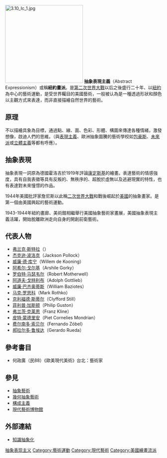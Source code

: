 {{Multiple issues|
{{No footnotes|time=2021-05-30T15:05:28+00:00}}
{{Refimprove|time=2021-05-30T15:05:28+00:00}}
}}
[[File:3.10_Ic_1.jpg|250px]]
'''抽象表現主義'''（Abstract Expressionism）或稱'''紐約畫派'''。是[[第二次世界大戰|第二次世界大戰]]以后之後盛行二十年、以[[紐約|紐約]]為中心的藝術運動，是受世界矚目的美國藝術，一般被认為是一種透過形狀和顏色以主觀方式來表達，而非直接描繪自然世界的藝術。

== 原理 ==
不以描繪具象為目標，通過點、線、面、色彩、形體、構圖來傳達各種情緒，激發想像，啟迪人們的思維。（與[[表現主義|表現主義]]、歐洲抽象圖騰的藝術學校如[[包豪斯|包豪斯]]、[[未來派|未來派]]或[[立體主義|立體主義]]等都有呼應）。

== 抽象表現 ==
抽象表現一詞原為德國霍洛吉於1919年評論[[康定斯基|康定斯基]]的繪畫。表達藝術的情感強度，具有自我表徵等具有反叛的、無秩序的、超脫於虛無以及逃避現實的特性，也有表達對未來憧憬的作品。

1944年美國批評家詹尼斯以此稱[[二次世界大戰|二次世界大戰]]和戰後崛起於[[美國|美國]]的抽象畫家。是第一個由美國興起的藝術運動。

1943-1944年紐約畫廊、美術館相繼舉行美國抽象藝術家畫展，美國抽象表現主義活躍，開始脫離歐洲走向自身的開創前衛藝術。

== 代表人物 ==
* [[弗兰克·斯特拉|弗兰克·斯特拉]]（{{link-en|Frank Stella|Frank Stella}}）
* [[杰克逊·波洛克|杰克逊·波洛克]]（Jackson Pollock）
* [[威廉·德·库宁|威廉·德·库宁]]（Willem de Kooning）
* [[阿希尔·戈尔基|阿希尔·戈尔基]]（Arshile Gorky）
* [[罗伯特·马瑟韦尔|罗伯特·马瑟韦尔]]（Robert Motherwell）
* [[阿道夫·戈特利布|阿道夫·戈特利布]]（Adolph Gottlieb）
* [[威廉·巴齐奥蒂斯|威廉·巴齐奥蒂斯]]（William Baziotes）
* [[马克·罗思科|马克·罗思科]]（Mark Rothko）
* [[克利福德·斯蒂尔|克利福德·斯蒂尔]]（Clyfford Still）
* [[菲利普·加斯顿|菲利普·加斯顿]]（Philip Guston）
* [[弗兰茨·克莱恩|弗兰茨·克莱恩]]（Franz Kline）
* [[皮特·蒙德里安|皮特·蒙德里安]]（Piet Cornelies Mondrian）
* [[费尔南多·索贝尔|费尔南多·索贝尔]]（Fernando Zóbel）
* [[郝拉尔多·鲁埃达|郝拉尔多·鲁埃达]]（Gerardo Rueda）

== 參考書目 ==

* 何政廣（民88）《歐美現代美術》台北：藝術家

== 參見 ==
* [[抽象藝術|抽象藝術]]
* [[幾何抽象藝術|幾何抽象藝術]]
* [[構成主義|構成主義]]
* [[現代藝術博物館|現代藝術博物館]]

== 外部連結 ==

* [http://article1.knowhy.tw/ 知識抽象化]{{Webarchive|url=https://archive.today/20130419080523/http://tw.myblog.yahoo.com/abstract-knowledge/article?mid=90&prev=94&next=82&l=f&fid=6 |date=2013-04-19 }}

{{西方艺术运动}}
{{Authority control}}
[[Category:抽象表现主义|]]
[[Category:藝術運動|Category:藝術運動]]
[[Category:現代藝術|Category:現代藝術]]
[[Category:美國繪畫流派|Category:美國繪畫流派]]